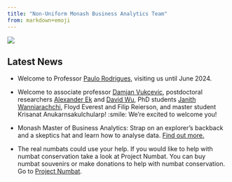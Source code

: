 ```yaml
---
title: "Non-Uniform Monash Business Analytics Team"
from: markdown+emoji
---
```


![](/img/numbats_webimage.jpeg)

<h2>Latest News</h2>

* Welcome to Professor [Paulo Rodrigues](/people/visitors/paulo.qmd), visiting us until June 2024.
* Welcome to associate professor [Damjan Vukcevic](/people/current/vukcevic-damjan/), postdoctoral researchers [Alexander Ek](/people/current/ek-alexander/) and [David Wu](/people/current/wu-david/), PhD students [Janith Wanniarachchi](/people/current/wanniarachchi-janith/), Floyd Everest and Filip Reierson, and master student Krisanat Anukarnsakulchularp! :smile: We're excited to welcome you!

* Monash Master of Business Analytics: Strap on an explorer's backback and a skeptics hat and learn how to analyse data. [Find out more.](https://www.monash.edu/business/master-of-business-analytics#events)

* The real numbats could use your help. If you would like to help with numbat conservation take a look at Project Numbat. You can buy numbat souvenirs or make donations to help with numbat conservation. Go to [Project Numbat](http://www.numbat.org.au).

